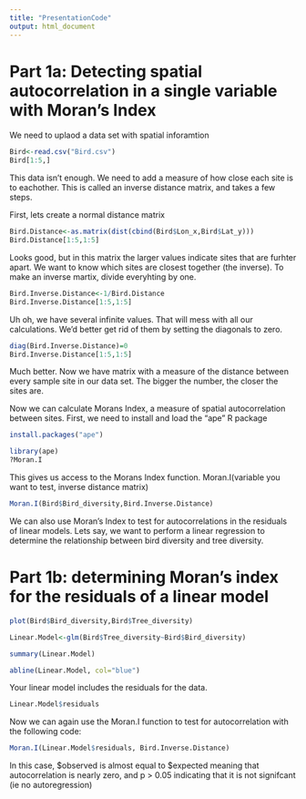 ---
title: "PresentationCode"
output: html_document
---

# Part 1a: Detecting spatial autocorrelation in a single variable with Moran's Index

We need to uplaod a data set with spatial inforamtion

```{r}
Bird<-read.csv("Bird.csv")
Bird[1:5,]
```

This data isn't enough. We need to add a measure of how close each site is to eachother. This is called an inverse distance matrix, and takes a few steps.

First, lets create a normal distance matrix

```{r}
Bird.Distance<-as.matrix(dist(cbind(Bird$Lon_x,Bird$Lat_y)))
Bird.Distance[1:5,1:5]

```

Looks good, but in this matrix the larger values indicate sites that are furhter apart. We want to know which sites are closest together (the inverse). To make an inverse martix, divide everyhting by one.

```{r}

Bird.Inverse.Distance<-1/Bird.Distance
Bird.Inverse.Distance[1:5,1:5]

```
Uh oh, we have several infinite values. That will mess with all our calculations. We'd better get rid of them by setting the diagonals to zero.

```{r}
diag(Bird.Inverse.Distance)=0
Bird.Inverse.Distance[1:5,1:5]
```

Much better. Now we have matrix with a measure of the distance between every sample site in our data set. The bigger the number, the closer the sites are.

Now we can calculate Morans Index, a measure of spatial autocorrelation between sites. First, we need to install and load the "ape" R package

```{r}
install.packages("ape")
```
```{r}
library(ape)
?Moran.I
```

This gives us access to the Morans Index function. Moran.I(variable you want to test, inverse distance matrix)


```{r}
Moran.I(Bird$Bird_diversity,Bird.Inverse.Distance)
```


We can also use Moran's Index to test for autocorrelations in the residuals of linear models. Lets say, we want to perform a linear regression to determine the relationship between bird diversity and tree diversity.


# Part 1b: determining Moran's index for the residuals of a linear model

```{r}
plot(Bird$Bird_diversity,Bird$Tree_diversity)

Linear.Model<-glm(Bird$Tree_diversity~Bird$Bird_diversity)

summary(Linear.Model)

abline(Linear.Model, col="blue")

```

Your linear model includes the residuals for the data.

```{r}
Linear.Model$residuals
```

Now we can again use the Moran.I function to test for autocorrelation with the following code:

```{r}
Moran.I(Linear.Model$residuals, Bird.Inverse.Distance)
```

In this case, $observed is almost equal to $expected meaning that autocorrelation is nearly zero, and p > 0.05 indicating that it is not signifcant (ie no autoregression) 



